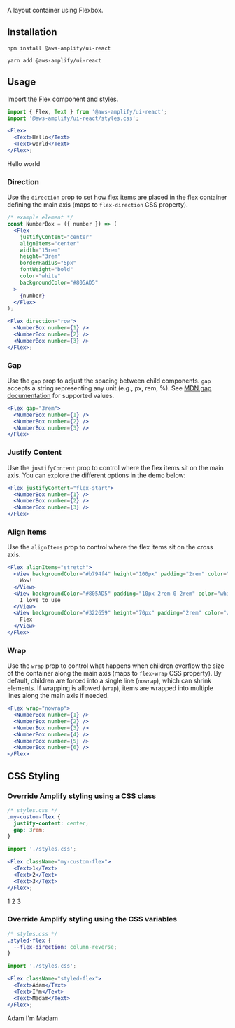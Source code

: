 
A layout container using Flexbox.

## Installation

<BlockSwitcher>
<Block name="npm">

```shell
npm install @aws-amplify/ui-react
```

</Block>
<Block name="yarn">

```shell
yarn add @aws-amplify/ui-react
```

</Block>
</BlockSwitcher>

## Usage

Import the Flex component and styles.

```jsx
import { Flex, Text } from '@aws-amplify/ui-react';
import '@aws-amplify/ui-react/styles.css';

<Flex>
  <Text>Hello</Text>
  <Text>world</Text>
</Flex>;
```

<Flex>
  <Text>Hello</Text>
  <Text>world</Text>
</Flex>

### Direction

Use the `direction` prop to set how flex items are placed in the flex container defining the main axis (maps to `flex-direction` CSS property).

```jsx
/* example element */
const NumberBox = ({ number }) => (
  <Flex
    justifyContent="center"
    alignItems="center"
    width="15rem"
    height="3rem"
    borderRadius="5px"
    fontWeight="bold"
    color="white"
    backgroundColor="#805AD5"
  >
    {number}
  </Flex>
);

<Flex direction="row">
  <NumberBox number={1} />
  <NumberBox number={2} />
  <NumberBox number={3} />
</Flex>;
```

<FlexDemo demoType="direction" />

### Gap

Use the `gap` prop to adjust the spacing between child components. `gap` accepts a string representing any unit (e.g., px, rem, %). See [MDN gap documentation](https://developer.mozilla.org/en-US/docs/Web/CSS/gap) for supported values.

```jsx
<Flex gap="3rem">
  <NumberBox number={1} />
  <NumberBox number={2} />
  <NumberBox number={3} />
</Flex>
```

<FlexDemo demoType="gap" />

### Justify Content

Use the `justifyContent` prop to control where the flex items sit on the main axis. You can explore the different options in the demo below:

```jsx
<Flex justifyContent="flex-start">
  <NumberBox number={1} />
  <NumberBox number={2} />
  <NumberBox number={3} />
</Flex>
```

<FlexDemo demoType="justifyContent" />

### Align Items

Use the `alignItems` prop to control where the flex items sit on the cross axis.

```jsx
<Flex alignItems="stretch">
  <View backgroundColor="#b794f4" height="100px" padding="2rem" color="white">
    Wow!
  </View>
  <View backgroundColor="#805AD5" padding="10px 2rem 0 2rem" color="white">
    I love to use
  </View>
  <View backgroundColor="#322659" height="70px" padding="2rem" color="white">
    Flex
  </View>
</Flex>
```

<FlexDemo demoType="alignItems" />

### Wrap

Use the `wrap` prop to control what happens when children overflow the size of the container along the main axis (maps to `flex-wrap` CSS property). By default, children are forced into a single line (`nowrap`), which can shrink elements. If wrapping is allowed (`wrap`), items are wrapped into multiple lines along the main axis if needed.

```jsx
<Flex wrap="nowrap">
  <NumberBox number={1} />
  <NumberBox number={2} />
  <NumberBox number={3} />
  <NumberBox number={4} />
  <NumberBox number={5} />
  <NumberBox number={6} />
</Flex>
```

<FlexDemo demoType="wrap" />

## CSS Styling

### Override Amplify styling using a CSS class

```css
/* styles.css */
.my-custom-flex {
  justify-content: center;
  gap: 3rem;
}
```

```jsx
import './styles.css';

<Flex className="my-custom-flex">
  <Text>1</Text>
  <Text>2</Text>
  <Text>3</Text>
</Flex>;
```

<Flex className="my-custom-flex">
  <Text>1</Text>
  <Text>2</Text>
  <Text>3</Text>
</Flex>

### Override Amplify styling using the CSS variables

```css
/* styles.css */
.styled-flex {
  --flex-direction: column-reverse;
}
```

```jsx
import './styles.css';

<Flex className="styled-flex">
  <Text>Adam</Text>
  <Text>I'm</Text>
  <Text>Madam</Text>
</Flex>;
```

<Flex className="styled-flex">
  <Text>Adam</Text>
  <Text>I'm</Text>
  <Text>Madam</Text>
</Flex>
